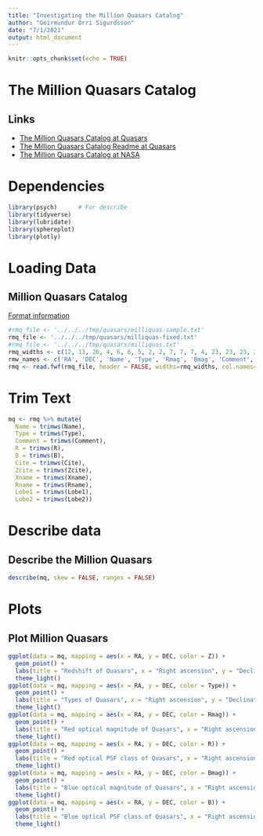---
title: "Investigating the Million Quasars Catalog"
author: "Geirmundur Orri Sigurdsson"
date: "7/1/2021"
output: html_document
---

```{r setup, include=FALSE}
knitr::opts_chunk$set(echo = TRUE)
```

# The Million Quasars Catalog

## Links

* [The Million Quasars Catalog at Quasars](http://quasars.org/milliquas.htm)
* [The Million Quasars Catalog Readme at Quasars](http://quasars.org/Milliquas-ReadMe.txt)
* [The Million Quasars Catalog at NASA](https://heasarc.gsfc.nasa.gov/w3browse/all/milliquas.html)

# Dependencies

```{r dependencies, message=FALSE, warning=FALSE}
library(psych)      # For describe
library(tidyverse)
library(lubridate)
library(sphereplot)
library(plotly)
```

# Loading Data

## Million Quasars Catalog

[Format information](http://quasars.org/Milliquas-ReadMe.txt)

```{r loading data, echo=TRUE, message=FALSE, warning=FALSE, results='hide'}
#rmq_file <- '../../../tmp/quasars/milliquas-sample.txt'
rmq_file <- '../../../tmp/quasars/milliquas-fixed.txt'
#rmq_file <- '../../../tmp/quasars/milliquas.txt'
rmq_widths <- c(12, 13, 26, 4, 6, 6, 5, 2, 2, 7, 7, 7, 4, 23, 23, 23, 23)
rmw_names <- c('RA', 'DEC', 'Name', 'Type', 'Rmag', 'Bmag', 'Comment', 'R', 'B', 'Z', 'Cite', 'Zcite', 'Qpct', 'Xname', 'Rname', 'Lobe1', 'Lobe2')
rmq <- read.fwf(rmq_file, header = FALSE, widths=rmq_widths, col.names=rmw_names)
```

# Trim Text

```{r trim, message=FALSE, warning=FALSE}
mq <- rmq %>% mutate(
  Name = trimws(Name),
  Type = trimws(Type),
  Comment = trimws(Comment),
  R = trimws(R),
  B = trimws(B),
  Cite = trimws(Cite),
  Zcite = trimws(Zcite),
  Xname = trimws(Xname),
  Rname = trimws(Rname),
  Lobe1 = trimws(Lobe1),
  Lobe2 = trimws(Lobe2))
```

# Describe data

## Describe the Million Quasars

```{r describe, message=FALSE, warning=FALSE}
describe(mq, skew = FALSE, ranges = FALSE)
```

# Plots

## Plot Million Quasars

```{r plot mq, message=FALSE, warning=FALSE}
ggplot(data = mq, mapping = aes(x = RA, y = DEC, color = Z)) +
  geom_point() + 
  labs(title = "Redshift of Quasars", x = "Right ascension", y = "Declination") +
  theme_light()
ggplot(data = mq, mapping = aes(x = RA, y = DEC, color = Type)) +
  geom_point() + 
  labs(title = "Types of Quasars", x = "Right ascension", y = "Declination") +
  theme_light()
ggplot(data = mq, mapping = aes(x = RA, y = DEC, color = Rmag)) +
  geom_point() + 
  labs(title = "Red optical magnitude of Quasars", x = "Right ascension", y = "Declination") +
  theme_light()
ggplot(data = mq, mapping = aes(x = RA, y = DEC, color = R)) +
  geom_point() + 
  labs(title = "Red optical PSF class of Quasars", x = "Right ascension", y = "Declination") +
  theme_light()
ggplot(data = mq, mapping = aes(x = RA, y = DEC, color = Bmag)) +
  geom_point() + 
  labs(title = "Blue optical magnitude of Quasars", x = "Right ascension", y = "Declination") +
  theme_light()
ggplot(data = mq, mapping = aes(x = RA, y = DEC, color = B)) +
  geom_point() + 
  labs(title = "Blue optical PSF class of Quasars", x = "Right ascension", y = "Declination") +
  theme_light()
```